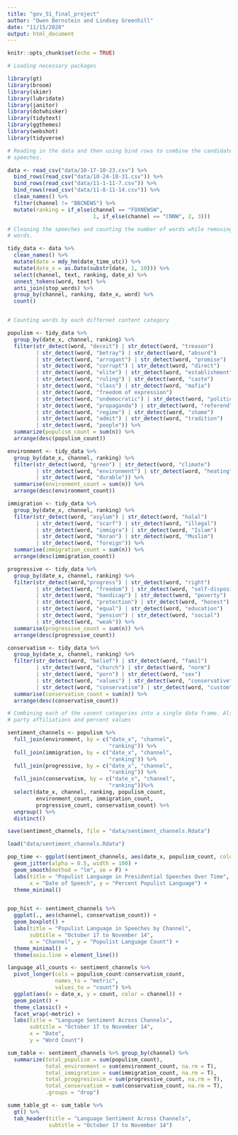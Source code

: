 ```yaml
---
title: "gov_51_final_project"
author: "Owen Bernstein and Lindsey Greenhill"
date: "11/15/2020"
output: html_document
---
```


```r
knitr::opts_chunk$set(echo = TRUE)

# Loading necessary packages

library(gt)
library(broom)
library(skimr)
library(lubridate)
library(janitor)
library(dotwhisker)
library(tidytext)
library(ggthemes)
library(webshot)
library(tidyverse)
```

```r

# Reading in the data and then using bind rows to combine the candidates'
# speeches.

data <- read_csv("data/10-17-10-23.csv") %>%
  bind_rows(read_csv("data/10-24-10-31.csv")) %>%
  bind_rows(read_csv("data/11-1-11-7.csv")) %>%
  bind_rows(read_csv("data/11-8-11-14.csv")) %>%
  clean_names() %>%
  filter(channel != "BBCNEWS") %>%
  mutate(ranking = if_else(channel == "FOXNEWSW",
                           1, if_else(channel == "CNNW", 2, 3)))

# Cleaning the speeches and counting the number of words while removing stop
# words.

tidy_data <- data %>% 
  clean_names() %>% 
  mutate(date = mdy_hm(date_time_utc)) %>%
  mutate(date_x = as.Date(substr(date, 1, 10))) %>%
  select(channel, text, ranking, date_x) %>%
  unnest_tokens(word, text) %>%
  anti_join(stop_words) %>%
  group_by(channel, ranking, date_x, word) %>%
  count()



```

```r

# Counting words by each differnet content category

populism <- tidy_data %>% 
  group_by(date_x, channel, ranking) %>% 
  filter(str_detect(word, "deceit") | str_detect(word, "treason")
         | str_detect(word, "betray") | str_detect(word, "absurd")
         | str_detect(word, "arrogant") | str_detect(word, "promise") 
         | str_detect(word, "corrupt") | str_detect(word, "direct")
         | str_detect(word, "elite") | str_detect(word, "establishment")
         | str_detect(word, "ruling") | str_detect(word, "caste")
         | str_detect(word, "class") | str_detect(word, "mafia")
         | str_detect(word, "freedom of expression")
         | str_detect(word, "undemocratic") | str_detect(word, "politic")
         | str_detect(word, "propaganda") | str_detect(word, "referend")
         | str_detect(word, "regime") | str_detect(word, "shame")
         | str_detect(word, "admit") | str_detect(word, "tradition")
         | str_detect(word, "people")) %>% 
  summarize(populism_count = sum(n)) %>% 
  arrange(desc(populism_count))

environment <- tidy_data %>% 
  group_by(date_x, channel, ranking) %>% 
  filter(str_detect(word, "green") | str_detect(word, "climate")
         | str_detect(word, "environment") | str_detect(word, "heating")
         | str_detect(word, "durable")) %>% 
  summarise(environment_count = sum(n)) %>% 
  arrange(desc(environment_count))

immigration <- tidy_data %>% 
  group_by(date_x, channel, ranking) %>% 
  filter(str_detect(word, "asylum") | str_detect(word, "halal")
         | str_detect(word, "scarf") | str_detect(word, "illegal")
         | str_detect(word, "immigra") | str_detect(word, "Islam") 
         | str_detect(word, "Koran") | str_detect(word, "Muslim")
         | str_detect(word, "foreign")) %>% 
  summarise(immigration_count = sum(n)) %>% 
  arrange(desc(immigration_count))

progressive <- tidy_data %>% 
  group_by(date_x, channel, ranking) %>% 
  filter(str_detect(word,"progress") | str_detect(word, "right")
         | str_detect(word, "freedom") | str_detect(word, "self-disposition")
         | str_detect(word, "handicap") | str_detect(word, "poverty") 
         | str_detect(word, "protection") | str_detect(word, "honest")
         | str_detect(word, "equal") | str_detect(word, "education")
         | str_detect(word, "pension") | str_detect(word, "social") 
         | str_detect(word, "weak")) %>% 
  summarise(progressive_count = sum(n)) %>% 
  arrange(desc(progressive_count))

conservatism <- tidy_data %>% 
  group_by(date_x, channel, ranking) %>%  
  filter(str_detect(word, "belief") | str_detect(word, "famil")
         | str_detect(word, "church") | str_detect(word, "norm")
         | str_detect(word, "porn") | str_detect(word, "sex")
         | str_detect(word, "values") | str_detect(word, "conservative")
         | str_detect(word, "conservatism") | str_detect(word, "custom")) %>% 
  summarise(conservatism_count = sum(n)) %>% 
  arrange(desc(conservatism_count))

# Combining each of the conent categories into a single data frame. Also adding
# party affiliations and percent values

sentiment_channels <- populism %>% 
  full_join(environment, by = c("date_x", "channel",
                                "ranking")) %>% 
  full_join(immigration, by = c("date_x", "channel",
                                "ranking")) %>% 
  full_join(progressive, by = c("date_x", "channel",
                                "ranking")) %>% 
  full_join(conservatism, by = c("date_x", "channel",
                                "ranking"))%>%
  select(date_x, channel, ranking, populism_count,
         environment_count, immigration_count, 
         progressive_count, conservatism_count) %>%
  ungroup() %>% 
  distinct()

save(sentiment_channels, file = "data/sentiment_channels.Rdata")
```


```r

load("data/sentiment_channels.Rdata")

pop_time <- ggplot(sentiment_channels, aes(date_x, populism_count, color = channel)) +
  geom_jitter(alpha = 0.5, width = 100) +
  geom_smooth(method = "lm", se = F) +
  labs(title = "Populist Language in Presidential Speeches Over Time",
       x = "Date of Speech", y = "Percent Populist Language") +
  theme_minimal()


pop_hist <- sentiment_channels %>% 
  ggplot(., aes(channel, conservatism_count)) +
  geom_boxplot() + 
  labs(title = "Populist Language in Speeches by Channel",
       subtitle = "October 17 to November 14",
       x = "Channel", y = "Populist Language Count") +
  theme_minimal() +
  theme(axis.line = element_line())

language_all_counts <- sentiment_channels %>%
  pivot_longer(cols = populism_count:conservatism_count,
               names_to = "metric",
               values_to = "count") %>%
  ggplot(aes(x = date_x, y = count, color = channel)) +
  geom_point() +
  theme_classic() +
  facet_wrap(~metric) +
  labs(title = "Language Sentiment Across Channels",
       subtitle = "October 17 to November 14",
       x = "Date",
       y = "Word Count")

sum_table <- sentiment_channels %>% group_by(channel) %>%
  summarize(total_populism = sum(populism_count),
            total_environment = sum(environment_count, na.rm = T),
            total_immigration = sum(immigration_count, na.rm = T),
            total_proggresivsim = sum(progressive_count, na.rm = T),
            total_conservatism = sum(conservatism_count, na.rm = T),
            .groups = "drop")

summ_table_gt <- sum_table %>%
  gt() %>%
  tab_header(title = "Language Sentiment Across Channels",
             subtitle = "October 17 to November 14")



```

